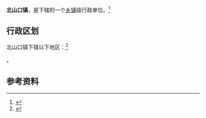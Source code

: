 {{中国乡级行政区|41/01/81/110/000}}

'''北山口镇'''，是{{PRC admin/fullname|41/01/81/110/000|3}}下辖的一个[[乡镇|乡镇]]级行政单位。<ref>{{PRC admin/ref sgc|{{PRC admin/parent|41/01/81/110/000}}}}</ref>

== 行政区划 ==

北山口镇下辖以下地区：<ref>{{PRC admin/ref sgc|41/01/81/110/000}}</ref>

{{PRC admin/children|41/01/81/110/000}}。

== 参考资料 ==

{{reflist}}

{{行政区划小作品}}
{{PRC admin/navcat|41/01/81/110/000}}